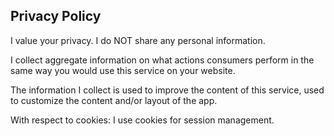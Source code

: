 
<Head>
    <title>Privacy Policy | Lean Analytics</title>
</Head>
<article className="container">

# Privacy Policy

I value your privacy. I do NOT share any personal information.

I collect aggregate information on what actions consumers perform in the same way you would use this service on your website.

The information I collect is used to improve the content of this service, used to customize the content and/or layout of the app.

With respect to cookies: I use cookies for session management.

</article>
<Footer/>